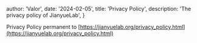 
  author: 'Valor',
  date: '2024-02-05',
  title: 'Privacy Policy',
  description:
    'The privacy policy of JianyueLab',
}


Privacy Policy permanent to [https://jianyuelab.org/privacy_policy.html](https://jianyuelab.org/privacy_policy.html)
